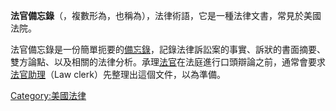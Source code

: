 '''法官備忘錄'''（{{lang-en|Bench memorandum}}，複數形為{{lang|en|bench memoranda}}，也稱為{{lang|en|bench memo}}），法律術語，它是一種法律文書，常見於美國法院。

法官備忘錄是一份簡單扼要的[[備忘錄|備忘錄]]，記錄法律訴訟案的事實、訴狀的書面摘要、雙方論點、以及相關的法律分析。承理[[法官|法官]]在法庭進行口頭辯論之前，通常會要求[[法官助理|法官助理]]（Law clerk）先整理出這個文件，以為準備。
{{DEFAULTSORT:Bench memorandum}}
{{law-stub}}
[[Category:美國法律|Category:美國法律]]
